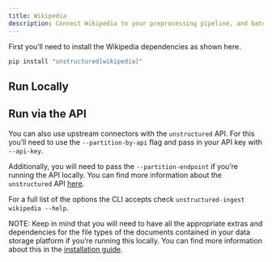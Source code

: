 ```yaml
---
title: Wikipedia
description: Connect Wikipedia to your preprocessing pipeline, and batch process all your documents using `unstructured-ingest` to store structured outputs locally on your filesystem.
---
```


First you’ll need to install the Wikipedia dependencies as shown here.

```bash
pip install "unstructured[wikipedia]"

```


## Run Locally


<CodeGroup>

  <WikipediaSh />

  <WikipediaPy />

</CodeGroup>

## Run via the API

You can also use upstream connectors with the `unstructured` API. For this you’ll need to use the `--partition-by-api` flag and pass in your API key with `--api-key`.


<CodeGroup>

  <WikipediaAPISh />

  <WikipediaAPIPy />

</CodeGroup>

Additionally, you will need to pass the `--partition-endpoint` if you’re running the API locally. You can find more information about the `unstructured` API [here](https://github.com/Unstructured-IO/unstructured-api).

For a full list of the options the CLI accepts check `unstructured-ingest wikipedia --help`.

NOTE: Keep in mind that you will need to have all the appropriate extras and dependencies for the file types of the documents contained in your data storage platform if you’re running this locally. You can find more information about this in the [installation guide](/open-source/installation/overview).